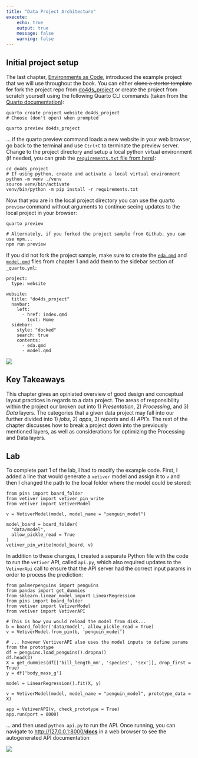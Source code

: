 ```yaml
---
title: "Data Project Architecture"
execute:
    echo: true
    output: true
    message: false
    warning: false
---
```


## Initial project setup

The last chapter, [Environments as Code](./1-1-env-as-code.qmd), introduced the example project that we will use throughout the book. You can either ~~clone a starter template for~~ fork the project repo from <a href="https://github.com/ruralinnovation/do4ds_project/fork" target="_blank">do4ds_project</a> or create the project from scratch yourself using the following Quarto CLI commands (taken from the <a href="https://quarto.org/docs/websites/" target="_blank">Quarto documentation</a>):
```
quarto create project website do4ds_project
# Choose (don't open) when prompted

quarto preview do4ds_project
```

... if the quarto preview command loads a new website in your web browser, go back to the terminal and use `Ctrl+C` to terminate the preview server. Change to the project directory and setup a local python virtual environment (if needed, you can grab the <a href="https://raw.githubusercontent.com/ruralinnovation/do4ds_project/main/requirements.txt" target="_blank">`requirements.txt` file from here</a>):
```
cd do4ds_project
# If using python, create and activate a local virtual environment
python -m venv ./venv
source venv/bin/activate
venv/bin/python -m pip install -r requirements.txt
```

Now that you are in the local project directory you can use the quarto `preview` command without arguments to continue seeing updates to the local project in your browser:
```
quarto preview

# Alternately, if you forked the project sample from Github, you can use npm...
npm run preview
```

If you did not fork the project sample, make sure to create the [`eda.qmd`](https://do4ds.com/chapters/sec1/1-1-env-as-code.html#eda-in-r) and [`model.qmd`](https://do4ds.com/chapters/sec1/1-1-env-as-code.html#modeling-in-python) files from chapter 1 and add them to the sidebar section of `_quarto.yml`:
```
project:
  type: website

website:
  title: "do4ds_project"
  navbar:
    left:
      - href: index.qmd
        text: Home
  sidebar:
    style: "docked"
    search: true
    contents:
      - eda.qmd
      - model.qmd

```

![](../../img/do4ds_project.png)


## Key Takeaways

This chapter gives an opiniated overview of good design and conceptual layout practices in regards to   a data project. The areas of responsibility within the project our broken out into 1) _Presentation_, 2) _Processing_, and 3) _Data_ layers. The categories that a given data project may fall into our further divided into 1) _jobs_, 2) _apps_, 3) _reports_ and 4) _API's_. The rest of the chapter discusses how to break a project down into the previously mentioned layers, as well as considerations for optimizing the Processing and Data layers.

## Lab

To complete part 1 of the lab, I had to modify the example code. First, I added a line that would generate a `vetiver` model and assign it to `v` and then I changed the path to the local folder where the model could be stored:
```.python
from pins import board_folder
from vetiver import vetiver_pin_write
from vetiver import VetiverModel

v = VetiverModel(model, model_name = "penguin_model")

model_board = board_folder(
  "data/model",
  allow_pickle_read = True
)
vetiver_pin_write(model_board, v)
```

In addition to these changes, I created a separate Python file with the code to run the `vetiver` API, called `api.py`, which also required updates to the `VetiverApi` call to ensure that the API server had the correct input params in order to process the prediction:
```.python
from palmerpenguins import penguins
from pandas import get_dummies
from sklearn.linear_model import LinearRegression
from pins import board_folder
from vetiver import VetiverModel
from vetiver import VetiverAPI

# This is how you would reload the model from disk...
b = board_folder('data/model', allow_pickle_read = True)
v = VetiverModel.from_pin(b, 'penguin_model')

# ... however VertiverAPI also uses the model inputs to define params from the prototype
df = penguins.load_penguins().dropna()
df.head(3)
X = get_dummies(df[['bill_length_mm', 'species', 'sex']], drop_first = True)
y = df['body_mass_g']

model = LinearRegression().fit(X, y)

v = VetiverModel(model, model_name = "penguin_model", prototype_data = X)

app = VetiverAPI(v, check_prototype = True)
app.run(port = 8000)
```

... and then used `python api.py` to run the API. Once running, you can navigate to [http://127.0.0.1:8000/__docs__]() in a web browser to see the autogenerated API documentation

![](../../img/vetiver_api.png)


